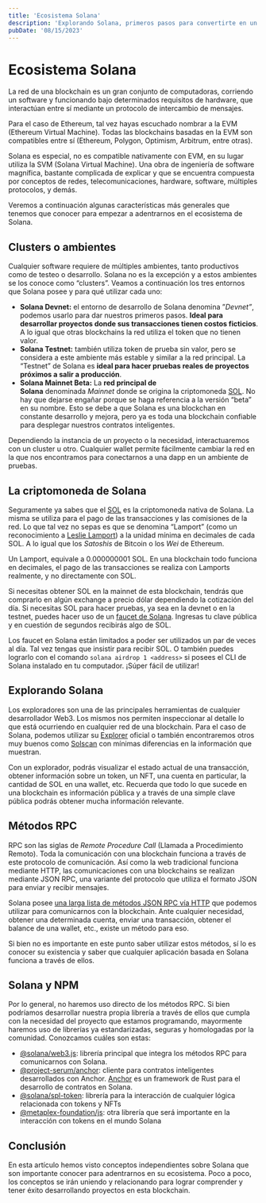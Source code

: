 ```yaml
---
title: 'Ecosistema Solana'
description: 'Explorando Solana, primeros pasos para convertirte en un desarrollador bajo esta cadena de bloques.'
pubDate: '08/15/2023'
---
```


# Ecosistema Solana
La red de una blockchain es un gran conjunto de computadoras, corriendo un software y funcionando bajo determinados requisitos de hardware, que interactúan
entre sí mediante un protocolo de intercambio de mensajes.

Para el caso de Ethereum, tal vez hayas escuchado nombrar a la EVM (Ethereum Virtual Machine). Todas las blockchains basadas en la EVM son compatibles entre
sí (Ethereum, Polygon, Optimism, Arbitrum, entre otras).

Solana es especial, no es compatible nativamente con EVM, en su lugar utiliza la SVM (Solana Virtual Machine). Una obra de ingeniería de software magnífica,
bastante complicada de explicar y que se encuentra compuesta por conceptos de redes, telecomunicaciones, hardware, software, múltiples protocolos, y demás.

Veremos a continuación algunas características más generales que tenemos que conocer para empezar a adentrarnos en el ecosistema de Solana.

## Clusters o ambientes
Cualquier software requiere de múltiples ambientes, tanto productivos como de testeo o desarrollo. Solana no es la excepción y a estos ambientes se los conoce
como “clusters”. Veamos a continuación los tres entornos que Solana posee y para qué utilizar cada uno:

- **Solana Devnet:** el entorno de desarrollo de Solana denomina ”*Devnet”*, podemos usarlo para dar nuestros primeros pasos. **Ideal para desarrollar proyectos
donde sus transacciones tienen costos ficticios**. A lo igual que otras blockchains la red utiliza el token que no tienen valor.
- **Solana Testnet:** también utiliza token de prueba sin valor, pero se considera a este ambiente más estable y similar a la red principal. La “Testnet” de
Solana es **ideal para hacer pruebas reales de proyectos próximos a salir a producción**.
- **Solana Mainnet Beta:** La **red principal de Solana** denominada *Mainnet* donde se origina la criptomoneda
[SOL](https://external.ink?to=https://coinmarketcap.com/es/currencies/solana/). No hay que dejarse engañar porque se haga referencia a la versión “beta” en su nombre. Esto se debe
a que Solana es una blockchan en constante desarrollo y mejora, pero ya es toda una blockchain confiable para desplegar nuestros contratos inteligentes.

Dependiendo la instancia de un proyecto o la necesidad, interactuaremos con un cluster u otro. Cualquier wallet permite fácilmente cambiar la red en la que
nos encontramos para conectarnos a una dapp en un ambiente de pruebas.

## La criptomoneda de Solana
Seguramente ya sabes que el [SOL](https://external.ink?to=https://coinmarketcap.com/es/currencies/solana/) es la criptomoneda nativa de Solana. La misma se utiliza para el pago de
las transacciones y las comisiones de la red. Lo que tal vez no sepas es que se denomina “Lamport” (como un reconocimiento a [Leslie Lamport](https://external.ink?to=https://es.wikipedia.org/wiki/Leslie_Lamport)) a la unidad mínima en decimales de cada SOL. A lo igual que los *Satoshis* de Bitcoin o los *Wei* de Ethereum.

Un Lamport, equivale a 0.000000001 SOL. En una blockchain todo funciona en decimales, el pago de las transacciones se realiza con Lamports realmente, y no
directamente con SOL.

Si necesitas obtener SOL en la mainnet de esta blockchain, tendrás que comprarlo en algún exchange a precio dólar dependiendo la cotización del día. Si
necesitas SOL para hacer pruebas, ya sea en la devnet o en la testnet, puedes hacer uso de un [faucet de Solana](https://external.ink?to=https://solfaucet.com/). Ingresas tu clave
pública y en cuestión de segundos recibirás algo de SOL.

Los faucet en Solana están limitados a poder ser utilizados un par de veces al día. Tal vez tengas que insistir para recibir SOL. O también puedes lograrlo
con el comando `solana airdrop 1 <address>` si posees el CLI de Solana instalado en tu computador. ¡Súper fácil de utilizar!

## Explorando Solana
Los exploradores son una de las principales herramientas de cualquier desarrollador Web3. Los mismos nos permiten inspeccionar al detalle lo que está ocurriendo
en cualquier red de una blockchain. Para el caso de Solana, podemos utilizar su [Explorer](https://external.ink?to=https://explorer.solana.com/) oficial o también encontraremos otros
muy buenos como [Solscan](https://external.ink?to=https://solscan.io/) con mínimas diferencias en la información que muestran.

Con un explorador, podrás visualizar el estado actual de una transacción, obtener información sobre un token, un NFT, una cuenta en particular, la cantidad
de SOL en una wallet, etc. Recuerda que todo lo que sucede en una blockchain es información pública y a través de una simple clave pública podrás obtener
mucha información relevante.

## Métodos RPC
RPC son las siglas de *Remote Procedure Call* (Llamada a Procedimiento Remoto). Toda la comunicación con una blockchain funciona a través de este protocolo
de comunicación. Así como la web tradicional funciona mediante HTTP, las comunicaciones con una blockchains se realizan mediante JSON RPC, una variante del
protocolo que utiliza el formato JSON para enviar y recibir mensajes.

Solana posee [una larga lista de métodos JSON RPC vía HTTP](https://external.ink?to=https://docs.solana.com/es/api/http) que podemos utilizar para comunicarnos con la blockchain. Ante
cualquier necesidad, obtener una determinada cuenta, enviar una transacción, obtener el balance de una wallet, etc., existe un método para eso.

Si bien no es importante en este punto saber utilizar estos métodos, sí lo es conocer su existencia y saber que cualquier aplicación basada en Solana funciona
a través de ellos.

## Solana y NPM
Por lo general, no haremos uso directo de los métodos RPC. Si bien podríamos desarrollar nuestra propia librería a través de ellos que cumpla con la necesidad
del proyecto que estamos programando, mayormente haremos uso de librerías ya estandarizadas, seguras y homologadas por la comunidad. Conozcamos cuáles son estas:

- [@solana/web3.js](https://external.ink?to=https://www.npmjs.com/package/@solana/web3.js): librería principal que integra los métodos RPC para comunicarnos con Solana.
- [@project-serum/anchor](https://external.ink?to=https://www.npmjs.com/package/@project-serum/anchor): cliente para contratos inteligentes desarrollados con Anchor. [Anchor](https://external.ink?to=https://www.anchor-lang.com/) es un framework de Rust para el desarrollo de contratos en Solana.
- [@solana/spl-token](https://external.ink?to=https://www.npmjs.com/package/@solana/spl-token): librería para la interacción de cualquier lógica relacionada con tokens y NFTs
- [@metaplex-foundation/js](https://external.ink?to=https://www.npmjs.com/package/@metaplex-foundation/js): otra librería que será importante en la interacción con tokens en el mundo Solana

## Conclusión
En esta artículo hemos visto conceptos independientes sobre Solana que son importante conocer para adentrarnos en su ecosistema. Poco a poco, los conceptos
se irán uniendo y relacionando para lograr comprender y tener éxito desarrollando proyectos en esta blockchain.
